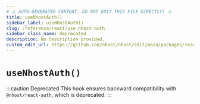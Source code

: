 ```yaml
---
# ⚠️ AUTO-GENERATED CONTENT. DO NOT EDIT THIS FILE DIRECTLY! ⚠️
title: useNhostAuth()
sidebar_label: useNhostAuth()
slug: /reference/react/use-nhost-auth
sidebar_class_name: deprecated
description: No description provided.
custom_edit_url: https://github.com/nhost/nhost/edit/main/packages/react/src/hooks/deprecated.ts#L10
---
```


# `useNhostAuth()`

:::caution Deprecated
This hook ensures backward compatibility with `@nhost/react-auth`, which is deprecated.
:::
